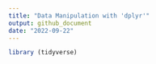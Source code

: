```yaml
---
title: "Data Manipulation with 'dplyr'"
output: github_document
date: "2022-09-22"
---
```


```r
library (tidyverse)
```

